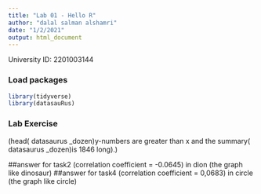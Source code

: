 ```yaml
---
title: "Lab 01 - Hello R"
author: "dalal salman alshamri"
date: "1/2/2021"
output: html_document
---
```


University ID: 2201003144

### Load packages

```r
library(tidyverse) 
library(datasauRus)
```


### Lab Exercise

(head( datasaurus _dozen)y-numbers are greater than x and the 
summary( datasaurus _dozen)is 1846 long).)


##answer for task2
(correlation coefficient = -0.0645) in dion 
(the graph like dinosaur)
##answer for task4
(correlation coefficient = 0,0683) in circle
(the graph like circle)

